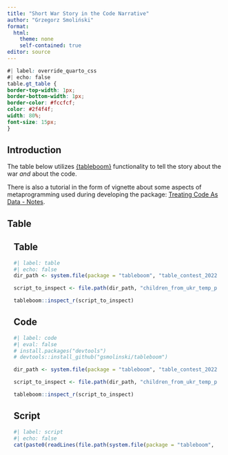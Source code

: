 ```yaml
---
title: "Short War Story in the Code Narrative"
author: "Grzegorz Smoliński"
format: 
  html:
    theme: none
    self-contained: true
editor: source
---
```


```css
#| label: override_quarto_css
#| echo: false
table.gt_table {
border-top-width: 1px;
border-bottom-width: 1px;
border-color: #fccfcf;
color: #2f4f4f;
width: 80%;
font-size: 15px;
}
```


## Introduction

The table below utilizes [{tableboom}](https://github.com/gsmolinski/tableboom) functionality to tell the story about the war *and* about the code.

There is also a tutorial in the form of vignette about some aspects of metaprogramming used during developing the package: [Treating Code As Data - Notes](http://rpubs.com/grzegorzsmolinski/956611).

## Table

::: {.panel-tabset style="margin: 15px;"}
## Table

```r
#| label: table
#| echo: false
dir_path <- system.file(package = "tableboom", "table_contest_2022")

script_to_inspect <- file.path(dir_path, "children_from_ukr_temp_prot_eu.R")

tableboom::inspect_r(script_to_inspect)
```

## Code

```r
#| label: code
#| eval: false
# install.packages("devtools")
# devtools::install_github("gsmolinski/tableboom")

dir_path <- system.file(package = "tableboom", "table_contest_2022")

script_to_inspect <- file.path(dir_path, "children_from_ukr_temp_prot_eu.R")

tableboom::inspect_r(script_to_inspect)
```

## Script

```r
#| label: script
#| echo: false
cat(paste0(readLines(file.path(system.file(package = "tableboom", "table_contest_2022"), "children_from_ukr_temp_prot_eu.R")), collapse = "\n"))

```
:::
